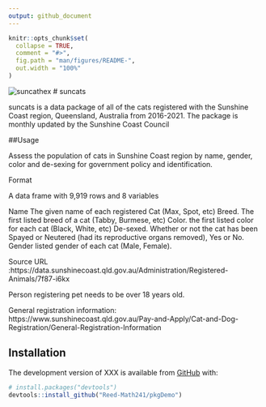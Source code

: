 ```yaml
---
output: github_document
---
```


<!-- README.md is generated from README.Rmd. Please edit that file -->

<!-- You'll still need to render `README.Rmd` regularly, to keep `README.md` up-to-date. `devtools::build_readme()` is handy for this.  -->

```r
knitr::opts_chunk$set(
  collapse = TRUE,
  comment = "#>",
  fig.path = "man/figures/README-",
  out.width = "100%"
)

```
![suncathex](https://imgur.com/a/XOH7THP)
# suncats

suncats is a data package of all of the cats registered with the Sunshine Coast region, Queensland, Australia from 2016-2021. The package is monthly updated by the Sunshine Coast Council 

##Usage

Assess the population of cats in Sunshine Coast region by name, gender, color and de-sexing for government policy and identification.

Format

A data frame with  9,919 rows and 8 variables

Name
 The given name of each registered Cat (Max, Spot, etc)
Breed. 
 The first listed breed of a cat (Tabby, Burmese, etc)
Color. 
 the first listed color for each cat (Black, White, etc)
De-sexed. 
 Whether or not the cat has been Spayed or Neutered (had its reproductive organs removed), Yes or No. 
Gender
 listed gender of each cat (Male, Female). 

Source URL :https://data.sunshinecoast.qld.gov.au/Administration/Registered-Animals/7f87-i6kx

Person registering pet needs to be over 18 years old.

General registration information: 
https://www.sunshinecoast.qld.gov.au/Pay-and-Apply/Cat-and-Dog-Registration/General-Registration-Information


## Installation

The development version of XXX is available from [GitHub](https://github.com/) with:

``` r
# install.packages("devtools")
devtools::install_github("Reed-Math241/pkgDemo")
```



